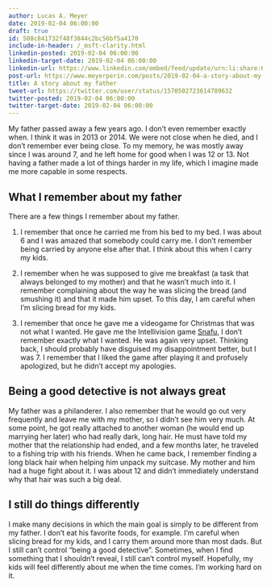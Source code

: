 ```yaml
---
author: Lucas A. Meyer
date: 2019-02-04 06:00:00
draft: true
id: 508c841732f48f3844c2bc56bf5a4170
include-in-header: /_msft-clarity.html
linkedin-posted: 2019-02-04 06:00:00
linkedin-target-date: 2019-02-04 06:00:00
linkedin-url: https://www.linkedin.com/embed/feed/update/urn:li:share:6976268447051628545
post-url: https://www.meyerperin.com/posts/2019-02-04-a-story-about-my-father.html
title: A story about my father
tweet-url: https://twitter.com/user/status/1570502723614789632
twitter-posted: 2019-02-04 06:00:00
twitter-target-date: 2019-02-04 06:00:00
---
```


My father passed away a few years ago. I don't even remember exactly when. I think it was in 2013 or 2014. We were not close when he died, and I don't remember ever being close. To my memory, he was mostly away since I was around 7, and he left home for good when I was 12 or 13. Not having a father made a lot of things harder in my life, which I imagine made me more capable in some respects.

<!-- 

## My original case for a two-parent household

Well, it's not necessarily a case for a *father*, but more a case for a household with two parents, no matter their genders. When I was a teenager, the only opinion I had was my mom's, right or wrong. Not having another parent in the house made it more expensive for me to validate my mother's opinions. One example was when I wanted to leave a low-income, dead-end job for another job. My mom was of the opinion that "job longevity" and loyalty were very valuable traits - that one shouldn't leave a job after a short period of time. My questionings didn't go very far. In that case I ended up not folowing my mother's opinion and changed jobs. I'm sure the change had a positive impact in my career, but I was terrified. 

-->

## What I remember about my father

There are a few things I remember about my father. 

1) I remember that once he carried me from his bed to my bed. I was about 6 and I was amazed that somebody could carry me. I don't remember being carried by anyone else after that. I think about this when I carry my kids.

2) I remember when he was supposed to give me breakfast (a task that always belonged to my mother) and that he wasn't much into it. I remember complaining about the way he was slicing the bread (and smushing it) and that it made him upset. To this day, I am careful when I'm slicing bread for my kids.

3) I remember that once he gave me a videogame for Christmas that was not what I wanted. He gave me the Intellivision game [Snafu](https://en.wikipedia.org/wiki/Snafu_(video_game)), I don't remember exactly what I wanted. He was again very upset. Thinking back, I should probably have disguised my disappointment better, but I was 7. I remember that I liked the game after playing it and profusely apologized, but he didn't accept my apologies.

## Being a good detective is not always great

My father was a philanderer. I also remember that he would go out very frequently and leave me with my mother, so I didn't see him very much. At some point, he got really attached to another woman (he would end up marrying her later) who had really dark, long hair. He must have told my mother that the relationship had ended, and a few months later, he traveled to a fishing trip with his friends. When he came back, I remember finding a long black hair when helping him unpack my suitcase. My mother and him had a huge fight about it. I was about 12 and didn't immediately understand why that hair was such a big deal.

## I still do things differently

I make many decisions in which the main goal is simply to be different from my father. I don't eat his favorite foods, for example. I'm careful when slicing bread for my kids, and I carry them around more than most dads. But I still can't control "being a good detective". Sometimes, when I find something that I shouldn't reveal, I still can't control myself. Hopefully, my kids will feel differently about me when the time comes. I'm working hard on it.